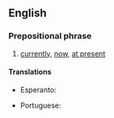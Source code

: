 ==English==

===Prepositional phrase===
{{en-prep phrase}}

# [[currently]], [[now]], [[at present]]

====Translations====
{{trans-top|currently}}
* Esperanto: {{t|eo|ĉimomente}}
{{trans-mid}}
* Portuguese: {{t|pt|no momento}}
{{trans-bottom}}